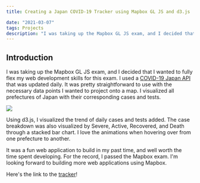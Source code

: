 ```yaml
---
title: Creating a Japan COVID-19 Tracker using Mapbox GL JS and d3.js

date: "2021-03-07"
tags: Projects
description: "I was taking up the Mapbox GL JS exam, and I decided that I wanted to fully flex my web development skills for this exam."
---
```



## Introduction

I was taking up the Mapbox GL JS exam, and I decided that I wanted to fully flex my web development skills for this exam. I used a [COVID-19 Japan API](https://github.com/ryo-ma/covid19-japan-web-api#data-sources) that was updated daily. It was pretty straightforward to use with the necessary data points I wanted to project onto a map. I visualized all prefectures of Japan with their corresponding cases and tests.

<img src="/assets/mapbox-exam/covid-japan.gif" layout="fill" />

Using d3.js, I visualized the trend of daily cases and tests added. The case breakdown was also visualized by <span tw='text-red-50'>Severe</span>, <span tw='text-orange-50'>Active</span>, <span tw='text-green-50'>Recovered</span>, and <span tw='text-grey-50'>Death</span> through a stacked bar chart. I love the animations when hovering over from one prefecture to another.

It was a fun web application to build in my past time, and well worth the time spent developing. For the record, I passed the Mapbox exam. I'm looking forward to building more web applications using Mapbox.

Here's the link to the [tracker](https://covid-japan.web.app/)!
